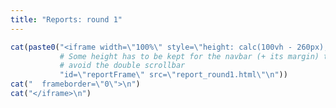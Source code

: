 ```yaml
---
title: "Reports: round 1"
---
```


<style>
  .title {
    display: none;
  }
</style>

```r
cat(paste0("<iframe width=\"100%\" style=\"height: calc(100vh - 260px);\"",
           # Some height has to be kept for the navbar (+ its margin) to
           # avoid the double scrollbar
           "id=\"reportFrame\" src=\"report_round1.html\"\n"))
cat("  frameborder=\"0\">\n")
cat("</iframe>\n")
```

